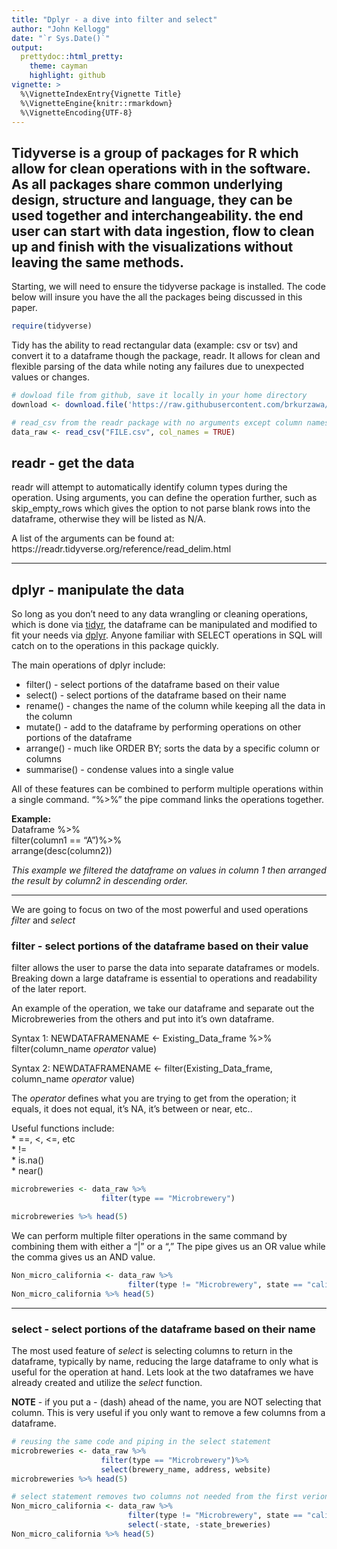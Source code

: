 ```yaml
---
title: "Dplyr - a dive into filter and select"
author: "John Kellogg"
date: "`r Sys.Date()`"
output:
  prettydoc::html_pretty:
    theme: cayman
    highlight: github
vignette: >
  %\VignetteIndexEntry{Vignette Title}
  %\VignetteEngine{knitr::rmarkdown}
  %\VignetteEncoding{UTF-8}
---
```


Tidyverse is a group of packages for R which allow for clean operations with in the software.  As all packages share common underlying design, structure and language, they can be used together and interchangeability.  the end user can start with data ingestion, flow to clean up and finish with the visualizations without leaving the same methods. 
---

Starting, we will need to ensure the tidyverse package is installed.  The code below will insure you have the all the packages being discussed in this paper.  

```r
require(tidyverse)
```

Tidy has the ability to read rectangular data (example: csv or tsv) and convert it to a dataframe though the package, readr.  It allows for clean and flexible parsing of the data while noting any failures due to unexpected values or changes.  

```r
# dowload file from github, save it locally in your home directory
download <- download.file('https://raw.githubusercontent.com/brkurzawa/brewpub-scraper/master/breweries_us.csv', destfile = "FILE.csv", method = "wininet") 

# read_csv from the readr package with no arguments except column names.
data_raw <- read_csv("FILE.csv", col_names = TRUE)

```

## readr - get the data

readr will attempt to automatically identify column types during the operation.  Using arguments, you can define the operation further, such as skip_empty_rows which gives the option to not parse blank rows into the dataframe, otherwise they will be listed as N/A. 

A list of the arguments can be found at:
https://readr.tidyverse.org/reference/read_delim.html

---

## dplyr - manipulate the data

So long as you don't need to any data wrangling or cleaning operations, which is done via [tidyr](https://tidyr.tidyverse.org/articles/tidy-data.html), the dataframe can be manipulated and modified to fit your needs via [dplyr](https://dplyr.tidyverse.org/).  Anyone familiar with SELECT operations in SQL will catch on to the operations in this package quickly.  

The main operations of dplyr include:

* filter() - select portions of the dataframe based on their value
* select() - select portions of the dataframe based on their name
* rename() - changes the name of the column while keeping all the data in the column
* mutate() - add to the dataframe by performing operations on other portions of the dataframe
* arrange() - much like ORDER BY; sorts the data by a specific column or columns 
* summarise() - condense values into a single value

All of these features can be combined to perform multiple operations within a single command.  "%>%" the pipe command links the operations together.

**Example:**  
Dataframe %>%  
  filter(column1 == "A")%>%  
  arrange(desc(column2))  
  
*This example we filtered the dataframe on values in column 1 then arranged the result by column2 in descending order.*
  
---
  
We are going to focus on two of the most powerful and used operations *filter* and *select*

### filter - select portions of the dataframe based on their value

filter allows the user to parse the data into separate dataframes or models.  Breaking down a large dataframe is essential to operations and readability of the later report. 
  
An example of the operation, we take our dataframe and separate out the Microbreweries from the others and put into it's own dataframe.

Syntax 1:
NEWDATAFRAMENAME <- Existing_Data_frame %>% filter(column_name *operator* value) 

Syntax 2:
NEWDATAFRAMENAME <- filter(Existing_Data_frame, column_name *operator* value)

The *operator* defines what you are trying to get from the operation; it equals, it does not equal, it's NA, it's between or near, etc..

Useful functions include:  
* ==, <, <=, etc   
* !=  
* is.na()    
* near()    
  
```r
microbreweries <- data_raw %>%
                    filter(type == "Microbrewery")

microbreweries %>% head(5)
```

We can perform multiple filter operations in the same command by combining them with either a "|" or a ","  The pipe gives us an OR value while the comma gives us an AND value.


```r
Non_micro_california <- data_raw %>%
                          filter(type != "Microbrewery", state == "california")
Non_micro_california %>% head(5)
```
  
---
  
### select - select portions of the dataframe based on their name 

The most used feature of *select* is selecting columns to return in the dataframe, typically by name, reducing the large dataframe to only what is useful for the operation at hand.  Lets look at the two dataframes we have already created and utilize the *select* function.  

**NOTE** - if you put a *-* (dash) ahead of the name, you are NOT selecting that column.  This is very useful if you only want to remove a few columns from a dataframe.

```r
# reusing the same code and piping in the select statement
microbreweries <- data_raw %>%
                    filter(type == "Microbrewery")%>%
                    select(brewery_name, address, website)
microbreweries %>% head(5)

# select statement removes two columns not needed from the first verion of the dataframe.
Non_micro_california <- data_raw %>%
                          filter(type != "Microbrewery", state == "california")%>%
                          select(-state, -state_breweries)
Non_micro_california %>% head(5)

```

